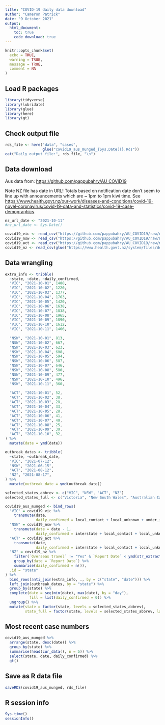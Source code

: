 ```yaml
---
title: "COVID-19 daily data download"
author: "Cameron Patrick"
date: "9 October 2021"
output: 
  html_document:
    toc: true
    code_download: true
---
```


```r
knitr::opts_chunk$set(
  echo = TRUE,
  warning = TRUE,
  message = TRUE,
  comment = NA
)
```

## Load R packages

```r
library(tidyverse)
library(lubridate)
library(glue)
library(here)
library(gt)
```

## Check output file

```r
rds_file <- here("data", "cases", 
                 glue("covid19_aus_munged_{Sys.Date()}.Rds"))
cat("Daily output file:", rds_file, "\n")
```

## Data download

Aus data from: <https://github.com/pappubahry/AU_COVID19>

Note NZ file has date in URL! Totals based on notification date don't seem to line up with announcements which are ~ 1pm to 1pm kiwi time. See <https://www.health.govt.nz/our-work/diseases-and-conditions/covid-19-novel-coronavirus/covid-19-data-and-statistics/covid-19-case-demographics>

```r
nz_url_date <- "2021-10-11"
#nz_url_date <- Sys.Date()

covid19_vic <- read_csv("https://github.com/pappubahry/AU_COVID19/raw/master/time_series_vic_sources.csv")
covid19_nsw <- read_csv("https://github.com/pappubahry/AU_COVID19/raw/master/time_series_nsw_sources.csv")
covid19_act <- read_csv("https://github.com/pappubahry/AU_COVID19/raw/master/time_series_act_sources.csv")
covid19_nz <- read_csv(glue("https://www.health.govt.nz/system/files/documents/pages/covid_cases_{nz_url_date}.csv"))
```

## Data wrangling

```r
extra_info <- tribble(
  ~state, ~date, ~daily_confirmed,
  "VIC", "2021-10-01", 1488,
  "VIC", "2021-10-02", 1220,
  "VIC", "2021-10-03", 1377,
  "VIC", "2021-10-04", 1763,
  "VIC", "2021-10-05", 1420,
  "VIC", "2021-10-06", 1638,
  "VIC", "2021-10-07", 1838,
  "VIC", "2021-10-08", 1965,
  "VIC", "2021-10-09", 1890,
  "VIC", "2021-10-10", 1612,
  "VIC", "2021-10-11", 1466,
  
  "NSW", "2021-10-01", 813,
  "NSW", "2021-10-02", 667,
  "NSW", "2021-10-03", 623,
  "NSW", "2021-10-04", 608,
  "NSW", "2021-10-05", 594,
  "NSW", "2021-10-06", 587,
  "NSW", "2021-10-07", 646,
  "NSW", "2021-10-08", 580,
  "NSW", "2021-10-09", 477,
  "NSW", "2021-10-10", 496,
  "NSW", "2021-10-11", 360,
  
  "ACT", "2021-10-01", 52,
  "ACT", "2021-10-02", 38,
  "ACT", "2021-10-03", 28,
  "ACT", "2021-10-04", 33,
  "ACT", "2021-10-05", 28,
  "ACT", "2021-10-06", 41,
  "ACT", "2021-10-07", 40,
  "ACT", "2021-10-08", 25,
  "ACT", "2021-10-09", 30,
  "ACT", "2021-10-10", 32,
) %>%
  mutate(date = ymd(date))
```

```r
outbreak_dates <- tribble(
  ~state, ~outbreak_date,
  "VIC", "2021-07-12",
  "NSW", "2021-06-15",
  "ACT", "2021-08-12",
  "NZ", "2021-08-17",
) %>%
  mutate(outbreak_date = ymd(outbreak_date))
```


```r
selected_states_abbrev <- c("VIC", "NSW", "ACT", "NZ")
selected_states_full <- c("Victoria", "New South Wales", "Australian Capital Territory", "New Zealand")

covid19_aus_munged <- bind_rows(
  "VIC" = covid19_vic %>%
    transmute(date,
              daily_confirmed = local_contact + local_unknown + under_investigation),
  "NSW" = covid19_nsw %>%
    transmute(date = date - 1,
              daily_confirmed = interstate + local_contact + local_unknown + under_investigation),
  "ACT" = covid19_act %>%
    transmute(date,
              daily_confirmed = interstate + local_contact + local_unknown + under_investigation),
  "NZ" = covid19_nz %>%
    filter(`Overseas travel` != "Yes" & `Report Date` < ymd(str_extract(nz_url_date, "^[0-9-]+"))) %>%
    group_by(date = `Report Date`) %>%
    summarise(daily_confirmed = n()),
  .id = "state"
) %>%
  bind_rows(anti_join(extra_info, ., by = c("state", "date"))) %>%
  left_join(outbreak_dates, by = "state") %>%
  group_by(state) %>%
  complete(date = seq(min(date), max(date), by = "day"),
           fill = list(daily_confirmed = 0)) %>%
  ungroup() %>%
  mutate(state = factor(state, levels = selected_states_abbrev),
         state_full = factor(state, levels = selected_states_abbrev, labels = selected_states_full))
```

## Most recent case numbers

```r
covid19_aus_munged %>%
  arrange(state, desc(date)) %>%
  group_by(state) %>%
  summarise(head(cur_data(), n = 5)) %>%
  select(state, date, daily_confirmed) %>%
  gt()
```


## Save as R data file

```r
saveRDS(covid19_aus_munged, rds_file)
```

## R session info

```r
Sys.time()
sessionInfo()
```

